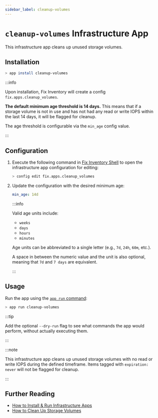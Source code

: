 ```yaml
---
sidebar_label: cleanup-volumes
---
```


# `cleanup-volumes` Infrastructure App

This infrastructure app cleans up unused storage volumes.

## Installation

```bash
> app install cleanup-volumes
```

:::info

Upon installation, Fix Inventory will create a config `fix.apps.cleanup_volumes`.

**The default minimum age threshold is 14 days.** This means that if a storage volume is not in use and has not had any read or write IOPS within the last 14 days, it will be flagged for cleanup.

The age threshold is configurable via the `min_age` config value.

:::

## Configuration

1. Execute the following command in [Fix Inventory Shell](../components/shell.mdx) to open the infrastructure app configuration for editing:

   ```bash
   > config edit fix.apps.cleanup_volumes
   ```

2. Update the configuration with the desired minimum age:

   ```yaml title="cleanup_volumes configuration"
   min_age: 14d
   ```

   :::info

   Valid age units include:

   - `weeks`
   - `days`
   - `hours`
   - `minutes`

   Age units can be abbreviated to a single letter (e.g., `7d`, `24h`, `60m`, etc.).

   A space in between the numeric value and the unit is also optional, meaning that `7d` and `7 days` are equivalent.

   :::

## Usage

Run the app using the [`app run` command](../cli/app/run.mdx):

```bash
> app run cleanup-volumes
```

:::tip

Add the optional `--dry-run` flag to see what commands the app would perform, without actually executing them.

:::

:::note

This infrastructure app cleans up unused storage volumes with no read or write IOPS during the defined timeframe. Items tagged with `expiration: never` will not be flagged for cleanup.

:::

## Further Reading

- [How to Install & Run Infrastructure Apps](../../how-to-guides/infrastructure-apps/install-and-run-infrastructure-apps.mdx)
- [How to Clean Up Storage Volumes](../../how-to-guides/cleanup/clean-up-storage-volumes.mdx)
